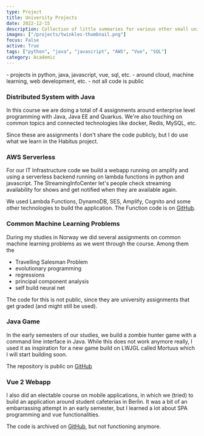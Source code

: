 ```yaml
---
type: Project
title: University Projects
date: 2022-12-15
description: Collection of little summaries for various other small university projects.
images: ["/projects/twinkles-thumbnail.png"]
focus: False
active: True
tags: ["python", "java", "javascript", "AWS", "Vue", "SQL"]
category: Academic
---
```


<Callout>
  - projects in python, java, javascript, vue, sql, etc. - around cloud, machine
  learning, web development, etc. - not all code is public
</Callout>

### Distributed System with Java

In this course we are doing a total of 4 assignments around enterprise level programming with Java, Java EE and Quarkus. We're also touching on common topics and connected technologies like docker, Redis, MySQL, etc.

Since these are assignments I don't share the code publicly, but I do use what we learn in the Habitus project.

### AWS Serverless

For our IT Infrastructure code we build a webapp running on amplify and using a serverless backend running on lambda functions in python and javascript. The StreamingInfoCenter let's people check streaming availability for shows and get notified when they are available again.

We used Lambda Functions, DynamoDB, SES, Amplify, Cognito and some other technologies to build the application. The Function code is on [GitHub](https://github.com/LennardZuendorf/StreamingInfoCenter-AWS).

### Common Machine Learning Problems

During my studies in Norway we did several assignments on common machine learning problems as we went through the course. Among them the

- Travelling Salesman Problem
- evolutionary programming
- regressions
- principal component analysis
- self build neural net

The code for this is not public, since they are university assignments that get graded (and might still be used).

### Java Game

In the early semesters of our studies, we build a zombie hunter game with a command line interface in Java. While this does not work anymore really, I used it as inspiration for a new game build on LWJGL called Mortuus which I will start building soon.

The repository is public on [GitHub](https://github.com/LennardZuendorf/mortuus)

### Vue 2 Webapp

I also did an electable course on mobile applications, in which we (tried) to build an application around student cafeterias in Berlin. It was a bit of an embarrassing attempt in an early semester, but I learned a lot about SPA programming and vue functionalities.

The code is archived on [GitHub](https://github.com/LennardZuendorf/caupona), but not functioning anymore.

